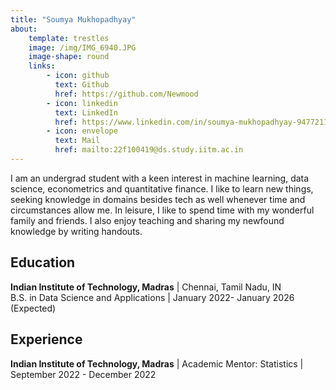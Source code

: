 ```yaml
---
title: "Soumya Mukhopadhyay"
about: 
    template: trestles
    image: /img/IMG_6940.JPG
    image-shape: round
    links:
        - icon: github
          text: Github
          href: https://github.com/Newmood
        - icon: linkedin
          text: LinkedIn
          href: https://www.linkedin.com/in/soumya-mukhopadhyay-947721165/
        - icon: envelope
          text: Mail
          href: mailto:22f100419@ds.study.iitm.ac.in
---
```


I am an undergrad student with a keen interest in machine learning, data science, econometrics and quantitative finance.  I like to learn new things, seeking knowledge in domains besides tech as well whenever time and circumstances allow me. In leisure, I like to spend time with my wonderful family and friends. I also enjoy teaching and sharing my newfound knowledge by writing handouts.


## Education

**Indian Institute of Technology, Madras** | Chennai, Tamil Nadu, IN  
B.S. in Data Science and Applications | January 2022- January 2026 (Expected)

## Experience

**Indian Institute of Technology, Madras** | Academic Mentor: Statistics | September 2022 - December 2022